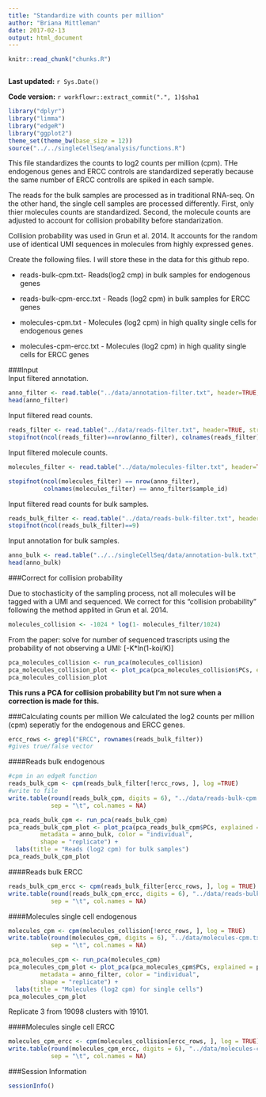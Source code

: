 ```yaml
---
title: "Standardize with counts per million"
author: "Briana Mittleman"
date: 2017-02-13
output: html_document
---
```


```r
knitr::read_chunk("chunks.R")
```

```r
```

**Last updated:** `r Sys.Date()`

**Code version:** `r workflowr::extract_commit(".", 1)$sha1`


```r
library("dplyr")
library("limma")
library("edgeR")
library("ggplot2")
theme_set(theme_bw(base_size = 12))
source("../../singleCellSeq/analysis/functions.R")
```

This file standardizes the counts to log2 counts per million (cpm). THe endogenous genes and ERCC controls are standardized seperatly because the same number of ERCC controlls are spiked in each sample.  

The reads for the bulk samples are processed as in traditional RNA-seq. On the other hand, the single cell samples are processed differently. First, only thier molecules counts are standardized. Second, the molecule counts are adjusted to account for collision probability before standarization.  

Collision probability was used in Grun et al. 2014. It accounts for the random use of identical UMI sequences in molecules from highly expressed genes. 

Create the following files. I will store these in the data for this github repo.  

* reads-bulk-cpm.txt- Reads(log2 cmp) in bulk samples for endogenous genes  

* reads-bulk-cpm-ercc.txt - Reads (log2 cpm) in bulk samples for ERCC genes  

* molecules-cpm.txt - Molecules (log2 cpm) in high quality single cells for endogenous genes   

* molecules-cpm-ercc.txt - Molecules (log2 cpm) in high quality single cells for ERCC genes  

###Input  
Input filtered annotation.  

```r
anno_filter <- read.table("../data/annotation-filter.txt", header=TRUE, stringsAsFactors = FALSE)
head(anno_filter)

```
Input filtered read counts.  

```r
reads_filter <- read.table("../data/reads-filter.txt", header=TRUE, stringsAsFactors = FALSE)
stopifnot(ncol(reads_filter)==nrow(anno_filter), colnames(reads_filter)==anno_filter$sample_id)
```

Input filtered molecule counts.  

```r
molecules_filter <- read.table("../data/molecules-filter.txt", header=TRUE, stringsAsFactors = FALSE)

stopifnot(ncol(molecules_filter) == nrow(anno_filter),
          colnames(molecules_filter) == anno_filter$sample_id)
```

Input filtered read counts for bulk samples.  
```r
reads_bulk_filter <- read.table("../data/reads-bulk-filter.txt", header = TRUE, stringsAsFactors = TRUE)
stopifnot(ncol(reads_bulk_filter)==9)

```

Input annotation for bulk samples.  

```r
anno_bulk <- read.table("../../singleCellSeq/data/annotation-bulk.txt", header = TRUE, stringsAsFactors = FALSE)
head(anno_bulk)
```

###Correct for collision probability  

Due to stochasticity of the sampling process, not all molecules will be tagged with a UMI and sequenced. We correct for this "collision probability" following the method applited in Grun et al. 2014.  

```r

molecules_collision <- -1024 * log(1- molecules_filter/1024)
```
From the paper: solve for number of sequenced trascripts using the probability of not observing a UMI: [-K*ln(1-koi/K)]  



```r
pca_molecules_collision <- run_pca(molecules_collision)
pca_molecules_collision_plot <- plot_pca(pca_molecules_collision$PCs, explained = pca_molecules_collision$explained, metadata = anno_filter, color = "individual", shape="replicate") + labs(title="Collision probability corrected molecules for single cells")
pca_molecules_collision_plot

```
**This runs a PCA for collision probability but I'm not sure when a correction is made for this.**  


###Calculating counts per million
We calculated the log2 counts per million (cpm) seperatly for the endogenous and ERCC genes.  

```r
ercc_rows <- grepl("ERCC", rownames(reads_bulk_filter))
#gives true/false vector 
```

####Reads bulk endogenous
```r
#cpm in an edgeR function 
reads_bulk_cpm <- cpm(reads_bulk_filter[!ercc_rows, ], log =TRUE)
#write to file
write.table(round(reads_bulk_cpm, digits = 6), "../data/reads-bulk-cpm.txt", quote = FALSE,
            sep = "\t", col.names = NA)
```

```r
pca_reads_bulk_cpm <- run_pca(reads_bulk_cpm)
pca_reads_bulk_cpm_plot <- plot_pca(pca_reads_bulk_cpm$PCs, explained = pca_reads_bulk_cpm$explained,
         metadata = anno_bulk, color = "individual",
         shape = "replicate") +
  labs(title = "Reads (log2 cpm) for bulk samples")
pca_reads_bulk_cpm_plot
```

####Reads bulk ERCC  
```r
reads_bulk_cpm_ercc <- cpm(reads_bulk_filter[ercc_rows, ], log = TRUE)
write.table(round(reads_bulk_cpm_ercc, digits = 6), "../data/reads-bulk-cpm-ercc.txt", quote = FALSE,
            sep = "\t", col.names = NA)

```

####Molecules single cell endogenous
```r
molecules_cpm <- cpm(molecules_collision[!ercc_rows, ], log = TRUE)
write.table(round(molecules_cpm, digits = 6), "../data/molecules-cpm.txt", quote = FALSE,
            sep = "\t", col.names = NA)
```

```r
pca_molecules_cpm <- run_pca(molecules_cpm)
pca_molecules_cpm_plot <- plot_pca(pca_molecules_cpm$PCs, explained = pca_molecules_cpm$explained,
         metadata = anno_filter, color = "individual",
         shape = "replicate") +
  labs(title = "Molecules (log2 cpm) for single cells")
pca_molecules_cpm_plot
```

Replicate 3 from 19098 clusters with 19101.  

####Molecules single cell ERCC  
```r
molecules_cpm_ercc <- cpm(molecules_collision[ercc_rows, ], log = TRUE)
write.table(round(molecules_cpm_ercc, digits = 6), "../data/molecules-cpm-ercc.txt", quote = FALSE,
            sep = "\t", col.names = NA)

```

###Session Information
```r
sessionInfo()
```
